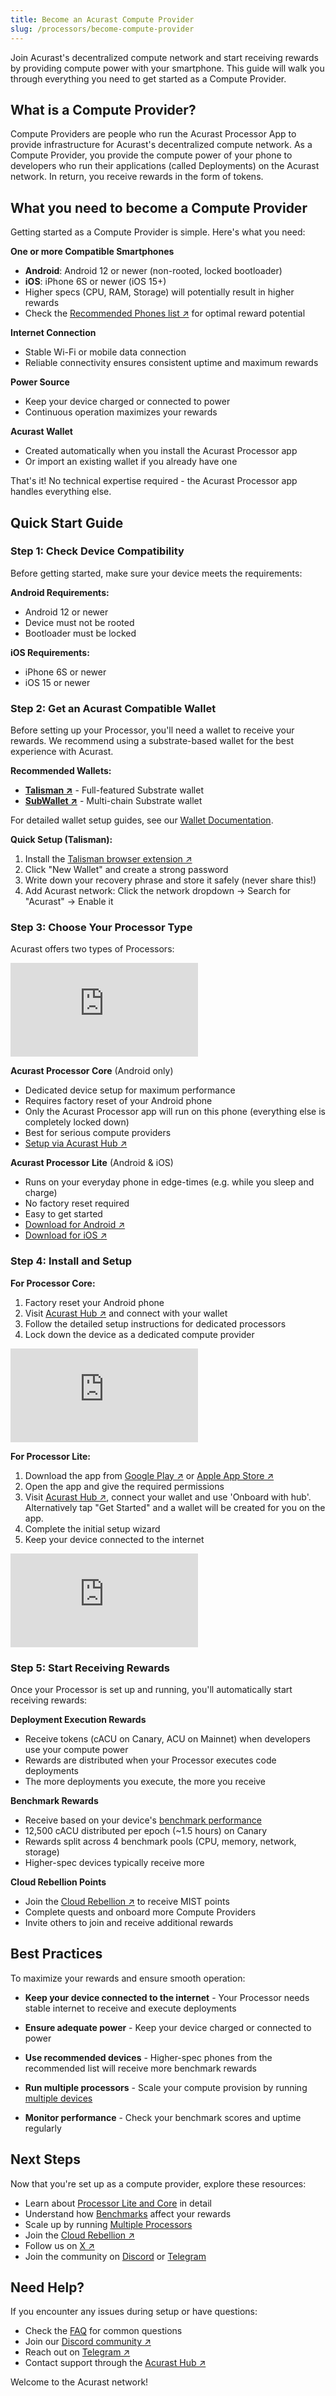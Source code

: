 ```yaml
---
title: Become an Acurast Compute Provider
slug: /processors/become-compute-provider
---
```



Join Acurast's decentralized compute network and start receiving rewards by providing compute power with your smartphone. This guide will walk you through everything you need to get started as a Compute Provider.

## What is a Compute Provider?

Compute Providers are people who run the Acurast Processor App to provide infrastructure for Acurast's decentralized compute network. As a Compute Provider, you provide the compute power of your phone to developers who run their applications (called Deployments) on the Acurast network. In return, you receive rewards in the form of tokens.

## What you need to become a Compute Provider

Getting started as a Compute Provider is simple. Here's what you need:

**One or more Compatible Smartphones**
- **Android**: Android 12 or newer (non-rooted, locked bootloader)
- **iOS**: iPhone 6S or newer (iOS 15+)
- Higher specs (CPU, RAM, Storage) will potentially result in higher rewards
- Check the [Recommended Phones list ↗](https://docs.google.com/spreadsheets/d/1ZvzmMVey4CM2tuif_zJfWiIxH1qkgA-l7BNJMw4vh54/edit#gid=1844886586) for optimal reward potential

**Internet Connection**
- Stable Wi-Fi or mobile data connection
- Reliable connectivity ensures consistent uptime and maximum rewards

**Power Source**
- Keep your device charged or connected to power
- Continuous operation maximizes your rewards

**Acurast Wallet**
- Created automatically when you install the Acurast Processor app
- Or import an existing wallet if you already have one

That's it! No technical expertise required - the Acurast Processor app handles everything else.

## Quick Start Guide

### Step 1: Check Device Compatibility

Before getting started, make sure your device meets the requirements:

**Android Requirements:**
- Android 12 or newer
- Device must not be rooted
- Bootloader must be locked

**iOS Requirements:**
- iPhone 6S or newer
- iOS 15 or newer

### Step 2: Get an Acurast Compatible Wallet

Before setting up your Processor, you'll need a wallet to receive your rewards. We recommend using a substrate-based wallet for the best experience with Acurast.

**Recommended Wallets:**
- **[Talisman ↗](https://talisman.xyz/)** - Full-featured Substrate wallet
- **[SubWallet ↗](https://www.subwallet.app/)** - Multi-chain Substrate wallet

For detailed wallet setup guides, see our [Wallet Documentation](/wallets/wallet-overview).

**Quick Setup (Talisman):**

1. Install the [Talisman browser extension ↗](https://talisman.xyz/)
2. Click "New Wallet" and create a strong password
3. Write down your recovery phrase and store it safely (never share this!)
4. Add Acurast network: Click the network dropdown → Search for "Acurast" → Enable it

### Step 3: Choose Your Processor Type

Acurast offers two types of Processors:

<div style={{maxWidth: '640px', margin: '20px 0'}}>
  <div style={{position: 'relative', paddingBottom: '56.25%', height: 0, overflow: 'hidden'}}>
    <iframe
      style={{position: 'absolute', top: 0, left: 0, width: '100%', height: '100%'}}
      src="https://www.youtube.com/embed/aVKVflF-rLU"
      title="Acurast Processor Types"
      frameBorder="0"
      allow="accelerometer; autoplay; clipboard-write; encrypted-media; gyroscope; picture-in-picture"
      allowFullScreen>
    </iframe>
  </div>
</div>

**Acurast Processor Core** (Android only)
- Dedicated device setup for maximum performance
- Requires factory reset of your Android phone
- Only the Acurast Processor app will run on this phone (everything else is completely locked down)
- Best for serious compute providers
- [Setup via Acurast Hub ↗](https://hub.acurast.com/)

**Acurast Processor Lite** (Android & iOS)
- Runs on your everyday phone in edge-times (e.g. while you sleep and charge)
- No factory reset required
- Easy to get started
- [Download for Android ↗](https://play.google.com/store/apps/details?id=com.acurast.attested.executor.sbs.canary)
- [Download for iOS ↗](https://apps.apple.com/us/app/acurast-processor/id6517361921)

### Step 4: Install and Setup

**For Processor Core:**

1. Factory reset your Android phone
2. Visit [Acurast Hub ↗](https://hub.acurast.com/) and connect with your wallet
3. Follow the detailed setup instructions for dedicated processors
4. Lock down the device as a dedicated compute provider

<div style={{maxWidth: '640px', margin: '20px 0'}}>
  <div style={{position: 'relative', paddingBottom: '56.25%', height: 0, overflow: 'hidden'}}>
    <iframe
      style={{position: 'absolute', top: 0, left: 0, width: '100%', height: '100%'}}
      src="https://www.youtube.com/embed/uLpBRUnmiPY"
      title="Acurast Processor Core Setup"
      frameBorder="0"
      allow="accelerometer; autoplay; clipboard-write; encrypted-media; gyroscope; picture-in-picture"
      allowFullScreen>
    </iframe>
  </div>
</div>

**For Processor Lite:**

1. Download the app from [Google Play ↗](https://play.google.com/store/apps/details?id=com.acurast.attested.executor.sbs.canary) or [Apple App Store ↗](https://apps.apple.com/us/app/acurast-processor/id6517361921)
2. Open the app and give the required permissions
3. Visit [Acurast Hub ↗](https://hub.acurast.com/), connect your wallet and use 'Onboard with hub'. Alternatively tap "Get Started" and a wallet will be created for you on the app.
4. Complete the initial setup wizard
5. Keep your device connected to the internet

<div style={{maxWidth: '640px', margin: '20px 0'}}>
  <div style={{position: 'relative', paddingBottom: '56.25%', height: 0, overflow: 'hidden'}}>
    <iframe
      style={{position: 'absolute', top: 0, left: 0, width: '100%', height: '100%'}}
      src="https://www.youtube.com/embed/2Pxw2u0pZ_E"
      title="Acurast Processor Lite Setup"
      frameBorder="0"
      allow="accelerometer; autoplay; clipboard-write; encrypted-media; gyroscope; picture-in-picture"
      allowFullScreen>
    </iframe>
  </div>
</div>

### Step 5: Start Receiving Rewards

Once your Processor is set up and running, you'll automatically start receiving rewards:

**Deployment Execution Rewards**
- Receive tokens (cACU on Canary, ACU on Mainnet) when developers use your compute power
- Rewards are distributed when your Processor executes code deployments
- The more deployments you execute, the more you receive

**Benchmark Rewards**
- Receive based on your device's [benchmark performance](/acurast-processors/benchmarks)
- 12,500 cACU distributed per epoch (~1.5 hours) on Canary
- Rewards split across 4 benchmark pools (CPU, memory, network, storage)
- Higher-spec devices typically receive more

**Cloud Rebellion Points**
- Join the [Cloud Rebellion ↗](https://rebellion.acurast.com/) to receive MIST points
- Complete quests and onboard more Compute Providers
- Invite others to join and receive additional rewards

## Best Practices

To maximize your rewards and ensure smooth operation:

- **Keep your device connected to the internet** - Your Processor needs stable internet to receive and execute deployments

- **Ensure adequate power** - Keep your device charged or connected to power

- **Use recommended devices** - Higher-spec phones from the recommended list will receive more benchmark rewards

- **Run multiple processors** - Scale your compute provision by running [multiple devices](/acurast-processors/multiple-processors)

- **Monitor performance** - Check your benchmark scores and uptime regularly

## Next Steps

Now that you're set up as a compute provider, explore these resources:

- Learn about [Processor Lite and Core](/acurast-processors) in detail
- Understand how [Benchmarks](/acurast-processors/benchmarks) affect your rewards
- Scale up by running [Multiple Processors](/acurast-processors/multiple-processors)
- Join the [Cloud Rebellion ↗](https://rebellion.acurast.com/)
- Follow us on [X ↗](https://x.com/Acurast)
- Join the community on [Discord](https://discord.gg/wqgC6b6aKe) or [Telegram](https://t.me/acurastnetwork)

## Need Help?

If you encounter any issues during setup or have questions:

- Check the [FAQ](/faq) for common questions
- Join our [Discord community ↗](https://discord.gg/wqgC6b6aKe)
- Reach out on [Telegram ↗](https://t.me/acurastnetwork)
- Contact support through the [Acurast Hub ↗](https://hub.acurast.com/)

Welcome to the Acurast network!
